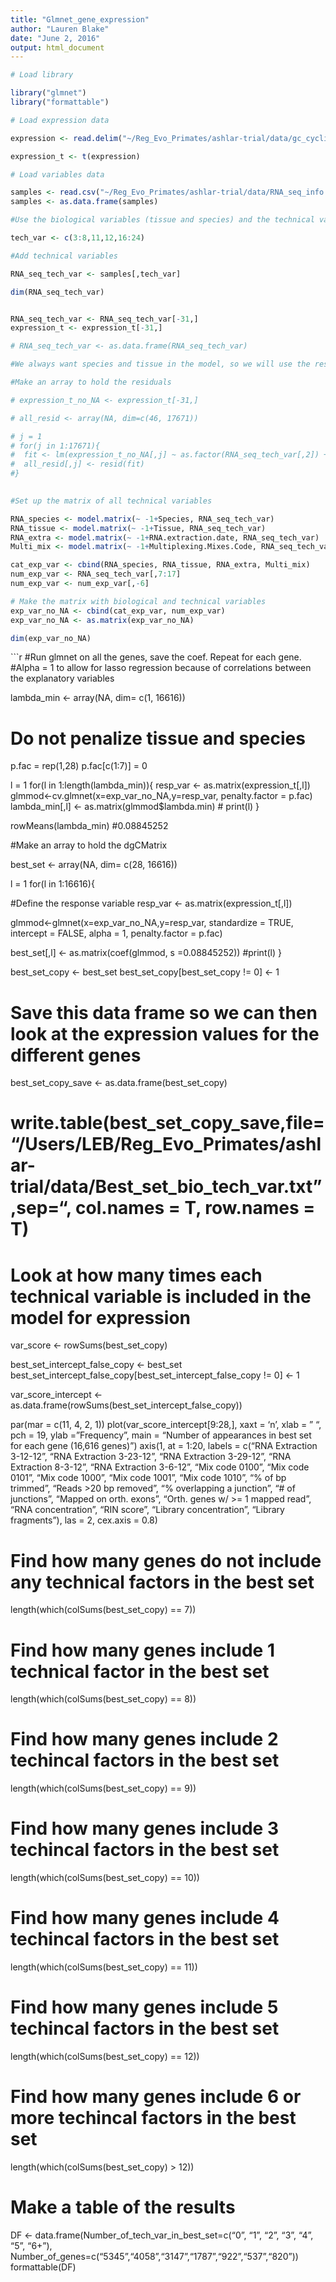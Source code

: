 ```yaml
---
title: "Glmnet_gene_expression"
author: "Lauren Blake"
date: "June 2, 2016"
output: html_document
---
```



```r
# Load library 

library("glmnet")
library("formattable")

# Load expression data

expression <- read.delim("~/Reg_Evo_Primates/ashlar-trial/data/gc_cyclic_loess_random_var_gene_exp_counts")

expression_t <- t(expression)

# Load variables data

samples <- read.csv("~/Reg_Evo_Primates/ashlar-trial/data/RNA_seq_info.csv")
samples <- as.data.frame(samples)


```


```r

#Use the biological variables (tissue and species) and the technical variables that were correlated with tissue and species

tech_var <- c(3:8,11,12,16:24)

#Add technical variables 

RNA_seq_tech_var <- samples[,tech_var]

dim(RNA_seq_tech_var)


RNA_seq_tech_var <- RNA_seq_tech_var[-31,]
expression_t <- expression_t[-31,]

# RNA_seq_tech_var <- as.data.frame(RNA_seq_tech_var)

#We always want species and tissue in the model, so we will use the residuals from this lm

#Make an array to hold the residuals

# expression_t_no_NA <- expression_t[-31,]

# all_resid <- array(NA, dim=c(46, 17671))

# j = 1
# for(j in 1:17671){
#  fit <- lm(expression_t_no_NA[,j] ~ as.factor(RNA_seq_tech_var[,2]) + as.factor(RNA_seq_tech_var[,3])) 
#  all_resid[,j] <- resid(fit)
#}
 

```


```r
#Set up the matrix of all technical variables

RNA_species <- model.matrix(~ -1+Species, RNA_seq_tech_var)
RNA_tissue <- model.matrix(~ -1+Tissue, RNA_seq_tech_var)
RNA_extra <- model.matrix(~ -1+RNA.extraction.date, RNA_seq_tech_var)
Multi_mix <- model.matrix(~ -1+Multiplexing.Mixes.Code, RNA_seq_tech_var)

cat_exp_var <- cbind(RNA_species, RNA_tissue, RNA_extra, Multi_mix)
num_exp_var <- RNA_seq_tech_var[,7:17]
num_exp_var <- num_exp_var[,-6]

# Make the matrix with biological and technical variables
exp_var_no_NA <- cbind(cat_exp_var, num_exp_var)
exp_var_no_NA <- as.matrix(exp_var_no_NA)

dim(exp_var_no_NA)
```

```r
#Run glmnet on all the genes, save the coef. Repeat for each gene. 
#Alpha = 1 to allow for lasso regression because of correlations between the explanatory variables

lambda_min <- array(NA, dim= c(1, 16616))

# Do not penalize tissue and species
p.fac = rep(1,28)
p.fac[c(1:7)] = 0

l = 1
for(l in 1:length(lambda_min)){
  resp_var <- as.matrix(expression_t[,l])
  glmmod<-cv.glmnet(x=exp_var_no_NA,y=resp_var, penalty.factor = p.fac)
  lambda_min[,l]  <- as.matrix(glmmod$lambda.min)
  # print(l)
}

rowMeans(lambda_min) #0.08845252

#Make an array to hold the dgCMatrix

best_set <- array(NA, dim= c(28, 16616))

l = 1
for(l in 1:16616){
  
#Define the response variable
resp_var <- as.matrix(expression_t[,l])


glmmod<-glmnet(x=exp_var_no_NA,y=resp_var, standardize = TRUE, intercept = FALSE, alpha = 1, penalty.factor = p.fac)

best_set[,l] <- as.matrix(coef(glmmod, s =0.08845252))
#print(l)
}

best_set_copy <- best_set
best_set_copy[best_set_copy != 0] <- 1

# Save this data frame so we can then look at the expression values for the different genes

best_set_copy_save <- as.data.frame(best_set_copy)

# write.table(best_set_copy_save,file="/Users/LEB/Reg_Evo_Primates/ashlar-trial/data/Best_set_bio_tech_var.txt",sep="\t", col.names = T, row.names = T)

# Look at how many times each technical variable is included in the model for expression

var_score <- rowSums(best_set_copy)

best_set_intercept_false_copy <- best_set
best_set_intercept_false_copy[best_set_intercept_false_copy != 0] <- 1


var_score_intercept <- as.data.frame(rowSums(best_set_intercept_false_copy))


par(mar = c(11, 4, 2, 1))
plot(var_score_intercept[9:28,], xaxt = 'n', xlab = " ", pch = 19, ylab = "Frequency", main = "Number of appearances in best set for each gene (16,616 genes)")
axis(1, at = 1:20, labels = c("RNA Extraction 3-12-12", "RNA Extraction 3-23-12", "RNA Extraction 3-29-12", "RNA Extraction 8-3-12", "RNA Extraction 3-6-12", "Mix code 0100", "Mix code 0101", "Mix code 1000", "Mix code 1001", "Mix code 1010", "% of bp trimmed", "Reads >20 bp removed", "% overlapping a junction", "# of junctions", "Mapped on orth. exons", "Orth. genes w/ >= 1 mapped read", "RNA concentration", "RIN score", "Library concentration", "Library fragments"), las = 2, cex.axis = 0.8)


# Find how many genes do not include any technical factors in the best set 

length(which(colSums(best_set_copy) == 7))

# Find how many genes include 1 technical factor in the best set

length(which(colSums(best_set_copy) == 8))

# Find how many genes include 2 techincal factors in the best set

length(which(colSums(best_set_copy) == 9))

# Find how many genes include 3 techincal factors in the best set

length(which(colSums(best_set_copy) == 10))

# Find how many genes include 4 techincal factors in the best set

length(which(colSums(best_set_copy) == 11))

# Find how many genes include 5 techincal factors in the best set

length(which(colSums(best_set_copy) == 12))

# Find how many genes include 6 or more techincal factors in the best set

length(which(colSums(best_set_copy) > 12))

# Make a table of the results

DF <- data.frame(Number_of_tech_var_in_best_set=c("0", "1", "2", "3", "4", "5", "6+"), Number_of_genes=c("5345","4058","3147","1787","922","537","820"))
formattable(DF)
